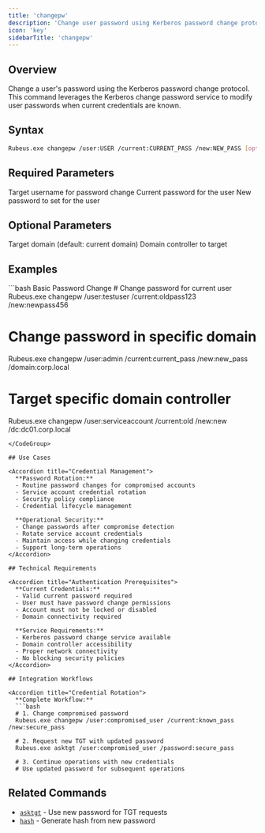 ```yaml
---
title: 'changepw'
description: 'Change user password using Kerberos password change protocol'
icon: 'key'
sidebarTitle: 'changepw'
---
```


## Overview

Change a user's password using the Kerberos password change protocol. This command leverages the Kerberos change password service to modify user passwords when current credentials are known.

## Syntax

```bash
Rubeus.exe changepw /user:USER /current:CURRENT_PASS /new:NEW_PASS [options]
```

## Required Parameters

<ParamField path="user" type="string" required>
  Target username for password change
</ParamField>

<ParamField path="current" type="string" required>
  Current password for the user
</ParamField>

<ParamField path="new" type="string" required>
  New password to set for the user
</ParamField>

## Optional Parameters

<ParamField path="domain" type="string">
  Target domain (default: current domain)
</ParamField>

<ParamField path="dc" type="string">
  Domain controller to target
</ParamField>

## Examples

<CodeGroup>
```bash Basic Password Change
# Change password for current user
Rubeus.exe changepw /user:testuser /current:oldpass123 /new:newpass456

# Change password in specific domain
Rubeus.exe changepw /user:admin /current:current_pass /new:new_pass /domain:corp.local

# Target specific domain controller
Rubeus.exe changepw /user:serviceaccount /current:old /new:new /dc:dc01.corp.local
```
</CodeGroup>

## Use Cases

<Accordion title="Credential Management">
  **Password Rotation:**
  - Routine password changes for compromised accounts
  - Service account credential rotation
  - Security policy compliance
  - Credential lifecycle management

  **Operational Security:**
  - Change passwords after compromise detection
  - Rotate service account credentials
  - Maintain access while changing credentials
  - Support long-term operations
</Accordion>

## Technical Requirements

<Accordion title="Authentication Prerequisites">
  **Current Credentials:**
  - Valid current password required
  - User must have password change permissions
  - Account must not be locked or disabled
  - Domain connectivity required

  **Service Requirements:**
  - Kerberos password change service available
  - Domain controller accessibility
  - Proper network connectivity
  - No blocking security policies
</Accordion>

## Integration Workflows

<Accordion title="Credential Rotation">
  **Complete Workflow:**
  ```bash
  # 1. Change compromised password
  Rubeus.exe changepw /user:compromised_user /current:known_pass /new:secure_pass

  # 2. Request new TGT with updated password
  Rubeus.exe asktgt /user:compromised_user /password:secure_pass

  # 3. Continue operations with new credentials
  # Use updated password for subsequent operations
  ```
</Accordion>

## Related Commands

- [`asktgt`](/commands/ticket-requests/asktgt) - Use new password for TGT requests
- [`hash`](/commands/miscellaneous/hash) - Generate hash from new password